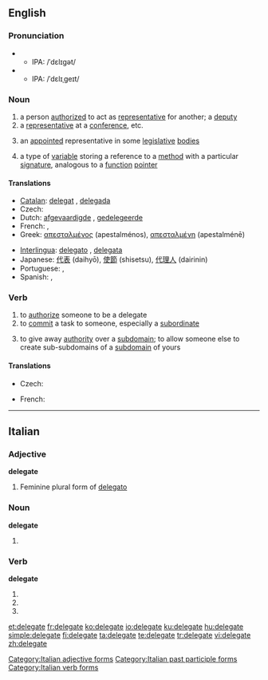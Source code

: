 ==English==

===Pronunciation===
* {{a|noun}}
** IPA: /ˈdɛlɪɡət/
* {{a|verb}}
** IPA: /ˈdɛlɪˌɡeɪt/

===Noun===
{{en-noun}}

# a person [[authorized]] to act as [[representative]] for another; a [[deputy]]
# a [[representative]] at a [[conference]], etc.
# {{US}} an [[appointed]] representative in some [[legislative]] [[bodies]]
# {{computing}} a type of [[variable]] storing a reference to a [[method]] with a particular [[signature]], analogous to a [[function]] [[pointer]]

====Translations====
{{trans-top|deputy, envoy, representative}}
* [[Catalan]]: [[delegat]] {{m}}, [[delegada]] {{f}}
* Czech: {{t-|cs|delegát|m}}
* Dutch: [[afgevaardigde]] {{m}}, [[gedelegeerde]] {{m}}
* French: {{t+|fr|délégué|m}}, {{t|fr|déléguée|f}}
* Greek: [[απεσταλμένος]] {{m}} (apestalménos), [[απεσταλμένη]] {{f}} (apestalménē)
{{trans-mid}}
* [[Interlingua]]: [[delegato]] {{m}}, [[delegata]] {{f}}
* Japanese: [[代表]] (daihyō), [[使節]] (shisetsu), [[代理人]] (dairinin)
* Portuguese: {{t+|pt|delegado|m}}, {{t-|pt|delegada|f}}
* Spanish: {{t-|es|delegado|m}}, {{t-|es|delegada|f}}
{{trans-bottom}}

===Verb===
{{en-verb|delegat|ing}}

# to [[authorize]] someone to be a delegate
# to [[commit]] a task to someone, especially a [[subordinate]]
# {{computing}} {{internet}} {{italbrac|of a [[subdomain]]}} to give away [[authority]] over a [[subdomain]]; to allow someone else to create sub-subdomains of a [[subdomain]] of yours

====Translations====
{{trans-top|to commit a task to someone}}
* Czech: {{t-|cs|delegovat}}
{{trans-mid}}
* French: {{t+|fr|déléguer}}
{{trans-bottom}}

----

==Italian==

===Adjective===
'''delegate''' {{f}}

# Feminine plural form of [[delegato]]

===Noun===
'''delegate''' {{f}}

# {{plural of|[[delegata]]|lang=Italian}}

===Verb===
'''delegate'''

# {{form of|[[second-person|Second-person]] [[plural]] [[present tense]]|[[delegare#Italian|delegare]]|lang=Italian}}
# {{form of|Second-person plural [[imperative]]|delegare#Italian|delegare|lang=Italian}}
# {{form of|[[feminine|Feminine]] plural|[[delegato]]}}

[[Category:Italian adjective forms]]
[[Category:Italian past participle forms]]
[[Category:Italian verb forms]]

[[et:delegate]]
[[fr:delegate]]
[[ko:delegate]]
[[io:delegate]]
[[ku:delegate]]
[[hu:delegate]]
[[simple:delegate]]
[[fi:delegate]]
[[ta:delegate]]
[[te:delegate]]
[[tr:delegate]]
[[vi:delegate]]
[[zh:delegate]]